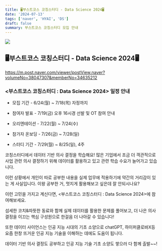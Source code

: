 ```yaml
---
title: 🖥️부스트코스 코칭스터디 - Data Science 2024🖥️
date: '2024-07-13'
tags: ['naver', 'HYAI', 'DS']
draft: false
summary: 부스트코스 코칭스터디 모집 안내
---
```


![](/static/images/2024-1/etc/0.png)

## 🖥️부스트코스 코칭스터디 - Data Science 2024🖥️

https://m.post.naver.com/viewer/postView.naver?volumeNo=38047307&memberNo=34635212

### <부스트코스 코칭스터디 : Data Science 2024> 일정 안내

- 모집 기간 -
6/24(월) ~ 7/18(목) 자정까지

- 참여자 발표 -
7/19(금) 오후 16시경
선발 및 OT 참여 안내

- 오리엔테이션 -
7/22(월) ~ 7/24(수)

- 참가자 온보딩 -
7/26(금) ~ 7/28(일)

- 스터디 기간 -
7/29(월) ~ 8/25(일), 4주

코칭스터디에서 데이터 기반 의사 결정을 학습해요!
많은 기업에서 조금 더 객관적으로
사업 관련 의사 결정하기 위해 데이터를 활용하고 있고
관련 학습 수요가 늘어가고 있습니다.

이런 상황에서 개인이 따로 공부한 내용을 실제 업무에 적용하기에
약간의 거리감이 있는 게 사실입니다.
이왕 공부한 거, 멋지게 활용해보고 싶은데 잘 안되시나요?

이런 고민을 가지고 계신다면,
<부스트코스 코칭스터디 : Data Science 2024>에 참여해보세요.

섬세한 코치&따뜻한 동료와 함께
실제 데이터를 활용한 문제를 풀어보고,
더 나은 의사 결정을 이끄는
핵심 구성원으로 한걸음 더 나아갈 수 있습니다!

또한 데이터 사이언스는 인공 지능 시대의 기초 소양으로
chatGPT, 하이퍼클로바X등 요즘 한창 뜨거운 인공 지능 기술을  이해하는 데에도
도움이 됩니다. 

데이터 기반 의사 결정도 공부하고 인공 지능 기술 기초 소양도 쌓으러
다 함께 출발~~!
